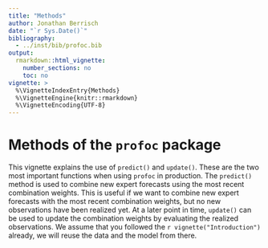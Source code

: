 ```yaml
---
title: "Methods"
author: Jonathan Berrisch
date: "`r Sys.Date()`"
bibliography:
  - ../inst/bib/profoc.bib
output:
  rmarkdown::html_vignette:
    number_sections: no
    toc: no
vignette: >
  %\VignetteIndexEntry{Methods}
  %\VignetteEngine{knitr::rmarkdown}
  %\VignetteEncoding{UTF-8}
---
```


# Methods of the `profoc` package

This vignette explains the use of `predict()` and `update()`. These are the two most important functions when using `profoc` in production. The `predict()` method is used to combine new expert forecasts using the most recent combination weights. This is useful if we want to combine new expert forecasts with the most recent combination weights, but no new observations have been realized yet. At a later point in time, `update()` can be used to update the combination weights by evaluating the realized observations. We assume that you followed the `r vignette("Introduction")` already, we will reuse the data and the model from there.